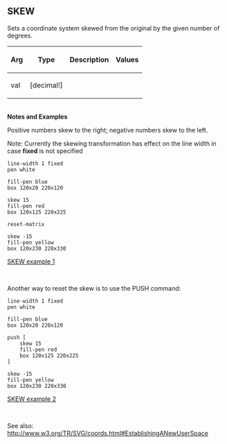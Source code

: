 == SKEW== 

Sets a coordinate system skewed from the original by the given number of degrees.

{| cellspacing="1" cellpadding="4" border="0" style="background: black; color: black"
! bgcolor="silver" | Arg 
! bgcolor="silver" | Type 
! bgcolor="silver" | Description
! bgcolor="silver" | Values
|- 
| bgcolor="white" | val
| bgcolor="white" | [decimal!]
| bgcolor="white" | 
| bgcolor="white" | 
|}
<br>'''Notes and Examples'''
<p>Positive numbers skew to the right; negative numbers skew to
the left.</p>
<p>Note: Currently the skewing transformation has effect on the line width in case '''fixed''' is not specified</p> 

<pre>
line-width 1 fixed
pen white

fill-pen blue
box 120x20 220x120

skew 15
fill-pen red
box 120x125 220x225

reset-matrix

skew -15
fill-pen yellow
box 120x230 220x330
</pre>

[[images/SKEW-1.png|SKEW example 1]]

<br>
<p>Another way to reset the skew is to use the PUSH command:</p>

<pre>
line-width 1 fixed
pen white

fill-pen blue
box 120x20 220x120

push [	
	skew 15
	fill-pen red
	box 120x125 220x225
]

skew -15
fill-pen yellow
box 120x230 220x330
</pre>

[[images/SKEW-2.png|SKEW example 2]]

<br>
<p>See also: http://www.w3.org/TR/SVG/coords.html#EstablishingANewUserSpace</p>